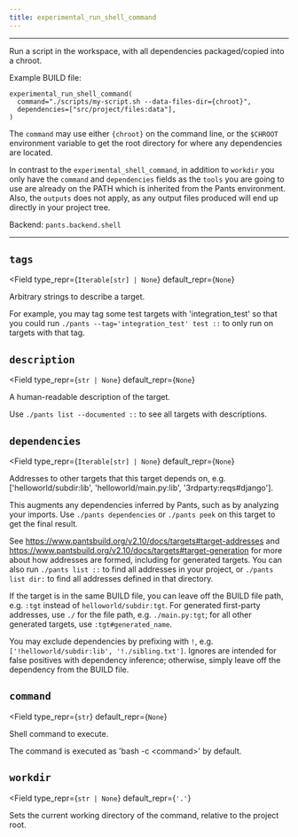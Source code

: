 ```yaml
---
title: experimental_run_shell_command
---
```



---

Run a script in the workspace, with all dependencies packaged/copied into a chroot.

Example BUILD file:

```
experimental_run_shell_command(
  command="./scripts/my-script.sh --data-files-dir={chroot}",
  dependencies=["src/project/files:data"],
)
```

The `command` may use either `{chroot}` on the command line, or the `$CHROOT` environment variable to get the root directory for where any dependencies are located.

In contrast to the `experimental_shell_command`, in addition to `workdir` you only have the `command` and `dependencies` fields as the `tools` you are going to use are already on the PATH which is inherited from the Pants environment. Also, the `outputs` does not apply, as any output files produced will end up directly in your project tree.

Backend: <span className="color--primary">`pants.backend.shell`</span>

---

<span className={styles.options}>

## `tags`

<Field
    type_repr={`Iterable[str] | None`}
    default_repr={`None`}
>

Arbitrary strings to describe a target.

For example, you may tag some test targets with &#x27;integration_test&#x27; so that you could run `./pants --tag='integration_test' test ::` to only run on targets with that tag.

</Field>

## `description`

<Field
    type_repr={`str | None`}
    default_repr={`None`}
>

A human-readable description of the target.

Use `./pants list --documented ::` to see all targets with descriptions.

</Field>

## `dependencies`

<Field
    type_repr={`Iterable[str] | None`}
    default_repr={`None`}
>

Addresses to other targets that this target depends on, e.g. [&#x27;helloworld/subdir:lib&#x27;, &#x27;helloworld/main.py:lib&#x27;, &#x27;3rdparty:reqs#django&#x27;].

This augments any dependencies inferred by Pants, such as by analyzing your imports. Use `./pants dependencies` or `./pants peek` on this target to get the final result.

See https://www.pantsbuild.org/v2.10/docs/targets#target-addresses and https://www.pantsbuild.org/v2.10/docs/targets#target-generation for more about how addresses are formed, including for generated targets. You can also run `./pants list ::` to find all addresses in your project, or `./pants list dir:` to find all addresses defined in that directory.

If the target is in the same BUILD file, you can leave off the BUILD file path, e.g. `:tgt` instead of `helloworld/subdir:tgt`. For generated first-party addresses, use `./` for the file path, e.g. `./main.py:tgt`; for all other generated targets, use `:tgt#generated_name`.

You may exclude dependencies by prefixing with `!`, e.g. `['!helloworld/subdir:lib', '!./sibling.txt']`. Ignores are intended for false positives with dependency inference; otherwise, simply leave off the dependency from the BUILD file.

</Field>

## `command`

<Field
    type_repr={`str`}
    default_repr={`None`}
>

Shell command to execute.

The command is executed as &#x27;bash -c &#x3C;command&#x3E;&#x27; by default.

</Field>

## `workdir`

<Field
    type_repr={`str | None`}
    default_repr={`'.'`}
>

Sets the current working directory of the command, relative to the project root.

</Field>

</span>
